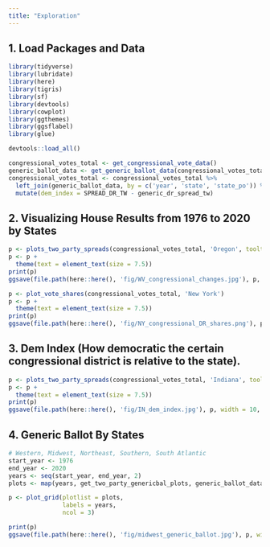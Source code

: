 ```yaml
---
title: "Exploration"
---
```


## 1. Load Packages and Data

```r
library(tidyverse)
library(lubridate)
library(here)
library(tigris)
library(sf)
library(devtools)
library(cowplot)
library(ggthemes)
library(ggsflabel)
library(glue)

devtools::load_all()
```

```r
congressional_votes_total <- get_congressional_vote_data()
generic_ballot_data <- get_generic_ballot_data(congressional_votes_total)
congressional_votes_total <- congressional_votes_total %>%
  left_join(generic_ballot_data, by = c('year', 'state', 'state_po')) %>% 
  mutate(dem_index = SPREAD_DR_TW - generic_dr_spread_tw)
```

## 2. Visualizing House Results from 1976 to 2020 by States

```r
p <- plots_two_party_spreads(congressional_votes_total, 'Oregon', tooltips = FALSE)
p <- p +
  theme(text = element_text(size = 7.5))
print(p)
ggsave(file.path(here::here(), 'fig/WV_congressional_changes.jpg'), p, width = 10, height = 27, dpi = 400)
```

```r
p <- plot_vote_shares(congressional_votes_total, 'New York')
p <- p +
  theme(text = element_text(size = 7.5))
print(p)
ggsave(file.path(here::here(), 'fig/NY_congressional_DR_shares.png'), p, width = 9, height = 7, dpi = 400)
```

## 3. Dem Index (How democratic the certain congressional district is relative to the state).

```r
p <- plots_two_party_spreads(congressional_votes_total, 'Indiana', tooltips = FALSE, fill_var = 'dem_index')
p <- p +
  theme(text = element_text(size = 7.5))
print(p)
ggsave(file.path(here::here(), 'fig/IN_dem_index.jpg'), p, width = 10, height = 27, dpi = 400)
```

## 4. Generic Ballot By States

```r
# Western, Midwest, Northeast, Southern, South Atlantic
start_year <- 1976
end_year <- 2020
years <- seq(start_year, end_year, 2)
plots <- map(years, get_two_party_genericbal_plots, generic_ballot_data, 'Midwest')

p <- plot_grid(plotlist = plots,
               labels = years,
               ncol = 3)

print(p)
ggsave(file.path(here::here(), 'fig/midwest_generic_ballot.jpg'), p, width = 10, height = 27, dpi = 400)
```

